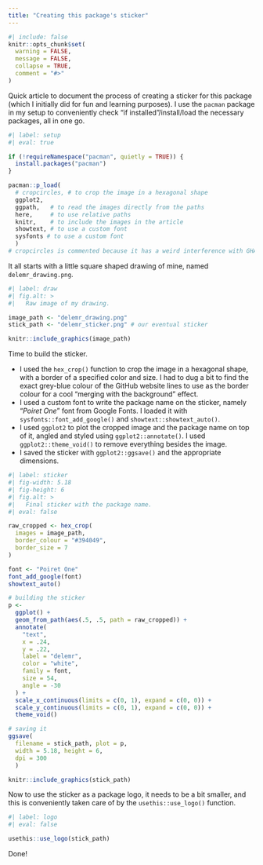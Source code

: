 ```yaml
---
title: "Creating this package's sticker"
---
```


```r
#| include: false
knitr::opts_chunk$set(
  warning = FALSE,
  message = FALSE,
  collapse = TRUE,
  comment = "#>"
)
```

Quick article to document the process of creating a sticker for this package (which I initially did for fun and learning purposes). I use the `pacman` package in my setup to conveniently check "if installed"/install/load the necessary packages, all in one go.

```r
#| label: setup
#| eval: true

if (!requireNamespace("pacman", quietly = TRUE)) {
  install.packages("pacman")
}

pacman::p_load(
  # cropcircles, # to crop the image in a hexagonal shape
  ggplot2, 
  ggpath,   # to read the images directly from the paths
  here,     # to use relative paths
  knitr,    # to include the images in the article
  showtext, # to use a custom font
  sysfonts # to use a custom font
  )
# cropcircles is commented because it has a weird interference with GHA
```

It all starts with a little square shaped drawing of mine, named `delemr_drawing.png`. 

```r
#| label: draw
#| fig.alt: >
#|   Raw image of my drawing.

image_path <- "delemr_drawing.png"
stick_path <- "delemr_sticker.png" # our eventual sticker

knitr::include_graphics(image_path)
```


Time to build the sticker. 

- I used the `hex_crop()` function to crop the image in a hexagonal shape, 
with a border of a specified color and size. 
I had to dug a bit to find the exact grey-blue colour of the GitHub website lines to use as the border colour for a cool "merging with the background" effect.
- I used a custom font to write the package name on the sticker, 
namely "*Poiret One*" font from Google Fonts. 
I loaded it with `sysfonts::font_add_google()` and `showtext::showtext_auto()`.
- I used `ggplot2` to plot the cropped image and the package name on top of it, 
angled and styled using `ggplot2::annotate()`. 
I used `ggplot2::theme_void()` to remove everything besides the image.
- I saved the sticker with `ggplot2::ggsave()` and the appropriate dimensions.

```r
#| label: sticker
#| fig-width: 5.18
#| fig-height: 6
#| fig.alt: >
#|   Final sticker with the package name.
#| eval: false

raw_cropped <- hex_crop(
  images = image_path,
  border_colour = "#394049",
  border_size = 7
)

font <- "Poiret One" 
font_add_google(font)
showtext_auto()

# building the sticker
p <- 
  ggplot() + 
  geom_from_path(aes(.5, .5, path = raw_cropped)) +
  annotate(
    "text",
    x = .24,
    y = .22,
    label = "delemr",
    color = "white",
    family = font,
    size = 54,
    angle = -30
  ) +
  scale_x_continuous(limits = c(0, 1), expand = c(0, 0)) +
  scale_y_continuous(limits = c(0, 1), expand = c(0, 0)) +
  theme_void()

# saving it
ggsave(
  filename = stick_path, plot = p,
  width = 5.18, height = 6,
  dpi = 300
  )
```

```r
knitr::include_graphics(stick_path)
```

Now to use the sticker as a package logo, it needs to be a bit smaller, 
and this is conveniently taken care of by the `usethis::use_logo()` function.

```r
#| label: logo
#| eval: false

usethis::use_logo(stick_path)
```

Done!
